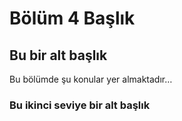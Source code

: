 

# Bölüm 4 Başlık {#Bolum4}

## Bu bir alt başlık

Bu bölümde şu konular yer almaktadır...

### Bu ikinci seviye bir alt başlık